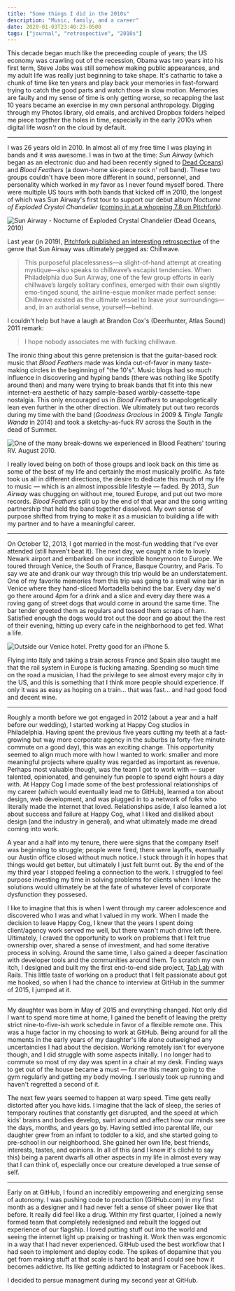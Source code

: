 ```yaml
---
title: "Some things I did in the 2010s"
description: "Music, family, and a career"
date: 2020-01-03T23:40:23-0500
tags: ["journal", "retrospective", "2010s"]
---
```



This decade began much like the preceeding couple of years; the US economy was crawling out of the recession, Obama was two years into his first term, Steve Jobs was still somehow making public appearances, and my adult life was really just beginning to take shape. It's cathartic to take a chunk of time like ten years and play back your memories in fast-forward trying to catch the good parts and watch those in slow motion. Memories are faulty and my sense of time is only getting worse, so recapping the last 10 years became an exercise in my own personal anthropology. Digging through my Photos library, old emails, and archived Dropbox folders helped me piece together the holes in time, especially in the early 2010s when digital life _wasn't_ on the cloud by default.

---

I was 26 years old in 2010. In almost all of my free time I was playing in bands and it was awesome. I was in two at the time: _Sun Airway_ (which began as an electronic duo and had been recently signed to [Dead Oceans](https://deadoceans.com)) and _Blood Feathers_ (a down-home six-piece rock n' roll band). These two groups couldn't have been more different in sound, personnel, and personality which worked in my favor as I never found myself bored. There were multiple  US tours with both bands that kicked off in 2010, the longest of which was Sun Airway's first tour to support our debut album _Nocturne of Exploded Crystal Chandelier_ ([coming in at a whopping 7.8 on Pitchfork](https://pitchfork.com/reviews/albums/14780-nocturne-of-exploded-crystal-chandelier/)).

<BigImage>

![Sun Airway - Nocturne of Exploded Crystal Chandelier (Dead Oceans, 2010)](./assets/what-i-did-in-the-2010s/sa-nocturne.jpg)

</BigImage>

Last year (in 2019), [Pitchfork published an interesting retrospective](https://pitchfork.com/features/article/2010s-chillwave-best-coast-washed-out-neon-indian/) of the genre that Sun Airway was ultimately pegged as: Chillwave.

> This purposeful placelessness—a slight-of-hand attempt at creating mystique—also speaks to chillwave’s escapist tendencies. When Philadelphia duo Sun Airway, one of the few group efforts in early chillwave’s largely solitary confines, emerged with their own slightly emo-tinged sound, the airline-esque moniker made perfect sense: Chillwave existed as the ultimate vessel to leave your surroundings—and, in an authorial sense, yourself—behind.

I couldn't help but have a laugh at Brandon Cox's (Deerhunter, Atlas Sound) 2011 remark:

> I hope nobody associates me with fucking chillwave.

The ironic thing about this genre pretension is that the guitar-based rock music that _Blood Feathers_ made was kinda out-of-favor in many taste-making circles in the beginning of "the 10's". Music blogs had so much influence in discovering and hyping bands (there was nothing like Spotify around then) and many were trying to break bands that fit into this new internet-era aesthetic of hazy sample-based warbly-cassette-tape nostalgia. This only encouraged us in _Blood Feathers_ to unapologetically lean even further in the other direction. We ultimately put out two records during my time with the band (_Goodness Gracious_ in 2009 & _Tingle Tangle Wanda_ in 2014) and took a sketchy-as-fuck RV across the South in the dead of Summer.

<BigImage>

![One of the many break-downs we experienced in Blood Feathers' touring RV. August 2010.](./assets/what-i-did-in-the-2010s/rv.jpg)

</BigImage>

I really loved being on both of those groups and look back on this time as some of the best of my life and certainly the most musically prolific. As fate took us all in different directions, the desire to dedicate this much of my life to music — which is an almost impossible lifestyle — faded. By 2013, _Sun Airway_ was chugging on without me, toured Europe, and put out two more records. _Blood Feathers_ split up by the end of that year and the song writing partnership that held the band together dissolved. My own sense of purpose shifted from trying to make it as a musician to building a life with my partner and to have a meaningful career.

---

On October 12, 2013, I got married in the most-fun wedding that I've ever attended (still haven't beat it). The next day, we caught a ride to lovely Newark airport and embarked on our incredible honeymoon to Europe. We toured through Venice, the South of France, Basque Country, and Paris. To say we ate and drank our way through this trip would be an understatement. One of my favorite memories from this trip was going to a small wine bar in Venice where they hand-sliced Mortadella behind the bar. Every day we'd go there around 4pm for a drink and a slice and every day there was a roving gang of street dogs that would come in around the same time. The bar tender greeted them as regulars and tossed them scraps of ham. Satisfied enough the dogs would trot out the door and go about the the rest of their evening, hitting up every cafe in the neighborhood to get fed. What a life.


<BigImage>

![Outside our Venice hotel. Pretty good for an iPhone 5.](./assets/what-i-did-in-the-2010s/venice.jpg)

</BigImage>

Flying into Italy and taking a train across France and Spain also taught me that the rail system in Europe is fucking amazing. Spending so much time on the road a musician, I had the privilege to see almost every major city in the US, and this is something that I think more people should experience. If only it was as easy as hoping on a train... that was fast... and had good food and decent wine.

---

Roughly a month before we got engaged in 2012 (about a year and a half before our wedding), I started working at Happy Cog studios in Philadelphia. Having spent the previous five years cutting my teeth at a fast-growing but way more corporate agency in the suburbs (a forty-five minute commute on a good day), this was an exciting change. This opportunity seemed to align much more with how I wanted to work: smaller and more meaningful projects where quality was regarded as important as revenue. Perhaps most valuable though, was the team I got to work with — super talented, opinionated, and genuinely fun people to spend eight hours a day with. At Happy Cog I made some of the best professional relationships of my career (which would eventually lead me to GitHub), learned a ton about design, web development, and was plugged in to a network of folks who literally made the internet that loved. Relationships aside, I also learned a lot about success and failure at Happy Cog, what I liked and disliked about design (and the industry in general), and what ultimately made me dread coming into work.

A year and a half into my tenure, there were signs that the company itself was beginning to struggle; people were fired, there were layoffs, eventually our Austin office closed without much notice. I stuck through it in hopes that things would get better, but ultimately I just felt burnt out. By the end of the my third year I stopped feeling a connection to the work. I struggled to feel purpose investing my time in solving problems for clients when I knew the solutions would ultimately be at the fate of whatever level of corporate dysfunction they possesed.

I like to imagine that this is when I went through my career adolescence and discovered who I was and what I valued in my work. When I made the decision to leave Happy Cog, I knew that the years I spent doing client/agency work served me well, but there wasn't much drive left there. Ultimately, I craved the opportunity to work on problems that I felt true ownership over, shared a sense of investment, and had some iterative process in solving. Around the same time, I also gained a deeper fascination with developer tools and the communities around them. To scratch my own itch, I designed and built my the first end-to-end side project, [Tab Lab](/2015/02/06/tab-lab/) with Rails. This little taste of working on a product that I felt passionate about got me hooked, so when I had the chance to interview at GitHub in the summer of 2015, I jumped at it.

---

My daughter was born in May of 2015 and everything changed. Not only did I want to spend more time at home, I gained the benefit of leaving the pretty strict nine-to-five-ish work schedule in favor of a flexible remote one. This was a huge factor in my choosing to work at GitHub. Being around for all the moments in the early years of my daughter's life alone outweighed any uncertaincies I had about the decision. Working remotely isn't for everyone though, and I did struggle with some aspects initally. I no longer had to commute so most of my day was spent in a chair at my desk. Finding ways to get out of the house became a must — for me this meant going to the gym regularly and getting my body moving. I seriously took up running and haven't regretted a second of it.



The next few years seemed to happen at warp speed. Time gets really distorted after you have kids. I imagine that the lack of sleep, the series of temporary routines that constantly get disrupted, and the speed at which kids' brains and bodies develop, swirl around and affect how our minds see the days, months, and years go by. Having settled into parental life, our daughter grew from an infant to toddler to a kid, and she started going to pre-school in our neighborhood. She gained her own life, best friends, interests, tastes, and opinions. In all of this (and I know it's cliché to say this) being a parent dwarfs all other aspects in my life in almost every way that I can think of, especially once our creature developed a true sense of self.

---

Early on at GitHub, I found an incredibly empowering and energizing sense of autonomy. I was pushing code to production (GitHub.com) in my first month as a designer and I had never felt a sense of sheer power like that before. It really did feel like a drug. Within my first quarter, I joined a newly formed team that completely redesigned and rebuilt the logged out experience of our flagship. I loved putting stuff out into the world and seeing the internet light up praising or trashing it. Work then was ergonomic in a way that I had never experienced. GitHub used the best workflow that I had seen to implement and deploy code. The spikes of dopamine that you get from making stuff at that scale is hard to beat and I could see how it becomes addictive. Its like getting addicted to Instagram or Facebook likes.

I decided to persue managment during my second year at GitHub.
